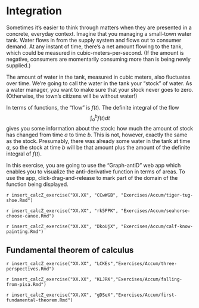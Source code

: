# Integration


Sometimes it's easier to think through matters when they are presented in a concrete, everyday context. Imagine that you managing a small-town water tank. Water flows in from the supply system and flows out to consumer demand. At any instant of time, there's a net amount flowing to the tank, which could be measured in cubic-meters-per-second. (If the amount is negative, consumers are momentarily consuming more than is being newly supplied.) 

The amount of water in the tank, measured in cubic meters, also fluctuates over time. We're going to call the water in the tank your "stock" of water. As a water manager, you want to make sure that your stock never goes to zero. (Otherwise, the town's citizens will be without water!)

In terms of functions, the "flow" is $f(t)$. The definite integral of the flow $$\int_a^b f(t) dt$$ gives you some information about the stock: how much the amount of stock has changed from time $a$ to time $b$. This is not, however, exactly the same as the stock. Presumably, there was already some water in the tank at time $a$, so the stock at time $b$ will be that amount plus the amount of the definite integral of $f(t)$.

In this exercise, you are going to use the "Graph-antiD" web app which enables you to visualize the anti-derivative function in terms of areas. To use the app, click-drag-and-release to mark part of the domain of the function being displayed. 


`r insert_calcZ_exercise("XX.XX", "CCwWGB", "Exercises/Accum/tiger-tug-shoe.Rmd")`


`r insert_calcZ_exercise("XX.XX", "rk5PPK", "Exercises/Accum/seahorse-choose-canoe.Rmd")`


`r insert_calcZ_exercise("XX.XX", "DkoUjX", "Exercises/Accum/calf-know-painting.Rmd")`



## Fundamental theorem of calculus



`r insert_calcZ_exercise("XX.XX", "LCKEs","Exercises/Accum/three-perspectives.Rmd")`

`r insert_calcZ_exercise("XX.XX", "KLJRK","Exercises/Accum/falling-from-pisa.Rmd")`

`r insert_calcZ_exercise("XX.XX", "gDSeX","Exercises/Accum/first-fundamental-theorem.Rmd")`
